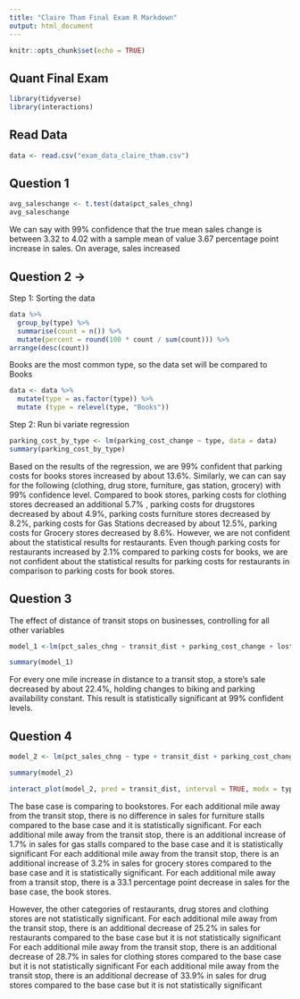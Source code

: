 ```yaml
---
title: "Claire Tham Final Exam R Markdown"
output: html_document
---
```


```r
knitr::opts_chunk$set(echo = TRUE)
```

## Quant Final Exam

```r
library(tidyverse)
library(interactions)
```

## Read Data
```r
data <- read.csv("exam_data_claire_tham.csv")
```

## Question 1
```r
avg_saleschange <- t.test(data$pct_sales_chng)
avg_saleschange
```

We can say with 99% confidence that the true mean sales change is between 3.32 to 4.02 with a sample mean of value 3.67 percentage point increase in sales. On average, sales increased

## Question 2 -> 
Step 1: Sorting the data
```r
data %>%
  group_by(type) %>%
  summarise(count = n()) %>%
  mutate(percent = round(100 * count / sum(count))) %>%
arrange(desc(count))
```

Books are the most common type, so the data set will be compared to Books
```r
data <- data %>%
  mutate(type = as.factor(type)) %>%
  mutate (type = relevel(type, "Books"))
```

Step 2: Run bi variate regression
```r
parking_cost_by_type <- lm(parking_cost_change ~ type, data = data)
summary(parking_cost_by_type)
```

Based on the results of the regression, we are 99% confident that parking costs for books stores increased by about 13.6%. Similarly, we can can say for the following (clothing, drug store, furniture, gas station, grocery) with 99% confidence level. Compared to book stores, parking costs for clothing stores decreased an additional 5.7% , parking costs for drugstores decreased by about 4.9%, parking costs furniture stores decreased by 8.2%, parking costs for Gas Stations decreased by about 12.5%, parking costs for Grocery stores decreased by 8.6%. However, we are not confident about the statistical results for restaurants. Even though parking costs for restaurants increased by 2.1% compared to parking costs for books, we are not confident about the statistical results for parking costs for restaurants in comparison to parking costs for book stores.

## Question 3
The effect of distance of transit stops on businesses, controlling for all other variables

```r
model_1 <-lm(pct_sales_chng ~ transit_dist + parking_cost_change + lost_parking + bike_chng, data = data)

summary(model_1)
```

For every one mile increase in distance to a transit stop, a store's sale decreased by about 22.4%, holding changes to biking and parking availability constant. This result is statistically significant at 99% confident levels.

## Question 4
```r
model_2 <- lm(pct_sales_chng ~ type + transit_dist + parking_cost_change + lost_parking + bike_chng + type:transit_dist, data = data)

summary(model_2)
```
```r
interact_plot(model_2, pred = transit_dist, interval = TRUE, modx = type)
```

The base case is comparing to bookstores.
For each additional mile away from the transit stop, there is no difference in sales for furniture stalls compared to the base case and it is statistically significant.
For each additional mile away from the transit stop, there is an additional increase of 1.7% in sales for gas stalls compared to the base case and it is statistically significant
For each additional mile away from the transit stop, there is an additional increase of 3.2% in sales for grocery stores compared to the base case and it is statistically significant.
For each additional mile away from a transit stop, there is a 33.1 percentage point decrease in sales for the base case, the book stores.

However, the other categories of restaurants, drug stores and clothing stores are not statistically significant.
For each additional mile away from the transit stop, there is an additional decrease of 25.2% in sales for restaurants compared to the base case but it is not statistically significant
For each additional mile away from the transit stop, there is an additional decrease of 28.7% in sales for clothing stores compared to the base case but it is not statistically significant
For each additional mile away from the transit stop, there is an additional decrease of 33.9% in sales for drug stores compared to the base case but it is not statistically significant

